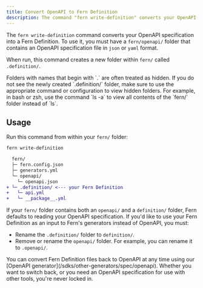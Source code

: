```yaml
---
title: Convert OpenAPI to Fern Definition
description: The command "fern write-definition" converts your OpenAPI specification to a Fern Definition.
---
```


The `fern write-definition` command converts your OpenAPI specification into a Fern Definition. To use it, you must have a `fern/openapi/` folder that contains an OpenAPI specification file in `json` or `yaml` format.

When run, this command creates a new folder within `fern/` called `.definition/`. 

<Warning>
Folders with names that begin with `.` are often treated as hidden. If you do not see the newly created `.definition/` folder, make sure to use the appropriate command or configuration to view hidden folders. For example, in bash or zsh, use the command `ls -a` to view all contents of the `fern/` folder instead of `ls`.
</Warning>

## Usage

Run this command from within your `fern/` folder:

```bash
fern write-definition
```

```diff
  fern/
  ├─ fern.config.json
  ├─ generators.yml
  └─ openapi/
    └─ openapi.json
+ └─ .definition/ <--- your Fern Definition
+   └─ api.yml
+   └─ __package__.yml
```

If your `fern/` folder contains both an `openapi/` and a `definition/` folder, Fern defaults to reading your OpenAPI specification. If you'd like to use your Fern Definition as an input to Fern's generators instead of OpenAPI, you must:
- Rename the `.definition/` folder to `definition/`.
- Remove or rename the `openapi/` folder. For example, you can rename it to `.openapi/`. 

<Tip>
You can convert Fern Definition files back to OpenAPI at any time using our [OpenAPI generator](/sdks/other-generators/spec/openapi). Whether you want to switch back, or you need an OpenAPI specification for use with other tools, you're never locked in.
</Tip>

